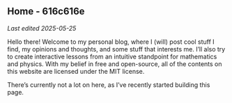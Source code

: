 Home - 616c616e
---

*Last edited 2025-05-25*

Hello there! Welcome to my personal blog, where I (will) post cool stuff I find, my
opinions and thoughts, and some stuff that interests me. I'll also try to create
interactive lessons from an intuitive standpoint for mathematics and physics. With
my belief in free and open-source, all of the contents on this website are licensed
under the MIT license.

There's currently not a lot on here, as I've recently started building this page.